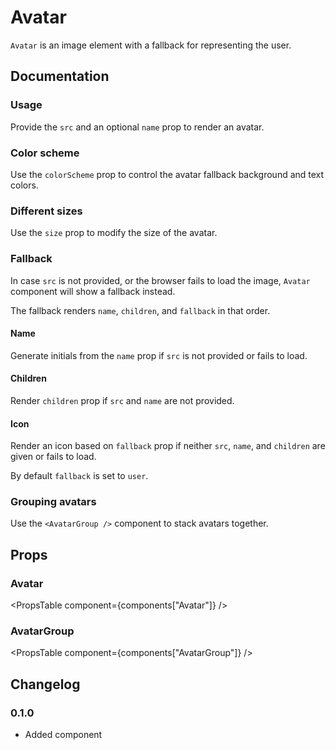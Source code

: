 
# Avatar

`Avatar` is an image element with a fallback for representing the user.

## Documentation

### Usage

Provide the `src` and an optional `name` prop to render an avatar.

<Demo component="avatar/usage" />

### Color scheme

Use the `colorScheme` prop to control the avatar fallback background and text colors.

<Demo component="avatar/color-usage" />

### Different sizes

Use the `size` prop to modify the size of the avatar.

<Demo component="avatar/size-usage" />

### Fallback

In case `src` is not provided, or the browser fails to load the image, `Avatar` component will show a fallback instead.

The fallback renders `name`, `children`, and `fallback` in that order.

#### Name

Generate initials from the `name` prop if `src` is not provided or fails to load.

<Demo component="avatar/fallback-name-usage" />

#### Children

Render `children` prop if `src` and `name` are not provided.

<Demo component="avatar/fallback-children-usage" />

#### Icon

Render an icon based on `fallback` prop if neither `src`, `name`, and `children` are given or fails to load.

By default `fallback` is set to `user`.

<Demo component="avatar/fallback-icon-usage" />

### Grouping avatars

Use the `<AvatarGroup />` component to stack avatars together.

<Demo component="avatar/group-usage" />

## Props

### Avatar

<PropsTable component={components["Avatar"]} />

### AvatarGroup

<PropsTable component={components["AvatarGroup"]} />

## Changelog

### 0.1.0

- Added component
